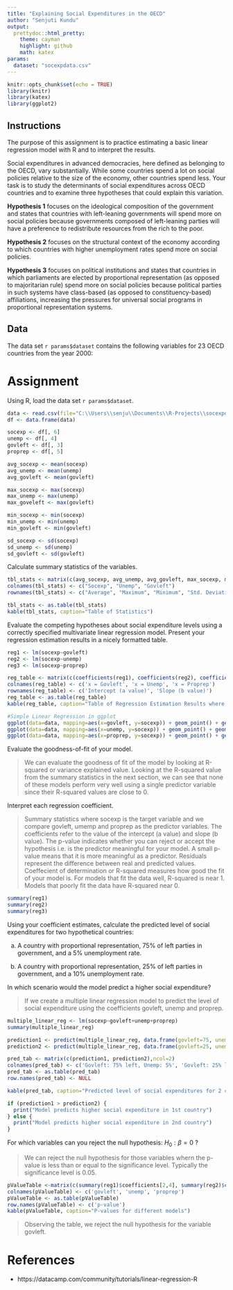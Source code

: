 ```yaml
---
title: "Explaining Social Expenditures in the OECD"
author: "Senjuti Kundu"
output:
  prettydoc::html_pretty:
    theme: cayman
    highlight: github
    math: katex
params:
  dataset: "socexpdata.csv"
---
```


```r
knitr::opts_chunk$set(echo = TRUE)
library(knitr)
library(katex)
library(ggplot2)
```

## Instructions

The purpose of this assignment is to practice estimating a basic linear regression model with R and to interpret the results.

Social expenditures in advanced democracies, here defined as belonging to the OECD, vary substantially. While some countries spend a lot on social policies relative to the size of the economy, other countries spend less. Your task is to study the determinants of social expenditures across OECD countries and to examine three hypotheses that could explain this variation.

**Hypothesis 1** focuses on the ideological composition of the government and states that countries with left-leaning governments will spend more on social policies because governments composed of left-leaning parties will have a preference to redistribute resources from the rich to the poor.

**Hypothesis 2** focuses on the structural context of the economy according to which countries with higher unemployment rates spend more on social policies.

**Hypothesis 3** focuses on political institutions and states that countries in which parliaments are elected by proportional representation (as opposed to majoritarian rule) spend more on social policies because political parties in such systems have class-based (as opposed to constituency-based) affiliations, increasing the pressures for universal social programs in proportional representation systems.

## Data

The data set ``r params$dataset`` contains the following variables for 23 OECD countries from the year 2000:

# Assignment

Using R, load the data set ``r params$dataset``.

```r
data <- read.csv(file="C:\\Users\\senju\\Documents\\R-Projects\\socexpdata.csv")
df <- data.frame(data)

socexp <- df[, 6]
unemp <- df[, 4]
govleft <- df[, 3]
proprep <- df[, 5]

avg_socexp <- mean(socexp)
avg_unemp <- mean(unemp)
avg_govleft <- mean(govleft)

max_socexp <- max(socexp)
max_unemp <- max(unemp)
max_goveleft <- max(govleft)

min_socexp <- min(socexp)
min_unemp <- min(unemp)
min_govleft <- min(govleft)

sd_socexp <- sd(socexp)
sd_unemp <- sd(unemp)
sd_govleft <- sd(govleft)

```

Calculate summary statistics of the variables.

```r
tbl_stats <- matrix(c(avg_socexp, avg_unemp, avg_govleft, max_socexp, max_unemp, max_goveleft, min_socexp, min_unemp, min_govleft, sd_socexp, sd_unemp, sd_govleft), ncol=3, byrow=TRUE)
colnames(tbl_stats) <- c("Socexp", "Unemp", "Govleft")
rownames(tbl_stats) <- c("Average", "Maximum", "Minimum", "Std. Deviation")

tbl_stats <- as.table(tbl_stats)
kable(tbl_stats, caption="Table of Statistics")
```

Evaluate the competing hypotheses about social expenditure levels using a correctly specified multivariate linear regression model. Present your regression estimation results in a nicely formatted table.

```r
reg1 <- lm(socexp~govleft)
reg2 <- lm(socexp~unemp)
reg3 <- lm(socexp~proprep)

reg_table <- matrix(c(coefficients(reg1), coefficients(reg2), coefficients(reg3)),ncol=3)
colnames(reg_table) <- c('x = Govleft', 'x = Unemp', 'x = Proprep')
rownames(reg_table) <- c('Intercept (a value)', 'Slope (b value)')
reg_table <- as.table(reg_table)
kable(reg_table, caption="Table of Regression Estimation Results where y = a + x * b. Here y = Socexp.")

#Simple Linear Regression in ggplot
ggplot(data=data, mapping=aes(x=govleft, y=socexp)) + geom_point() + geom_smooth(method="lm", se=FALSE) + labs(title="Socexp vs Govleft", x="Govleft", y="Socexp")
ggplot(data=data, mapping=aes(x=unemp, y=socexp)) + geom_point() + geom_smooth(method="lm", se=FALSE) + labs(title="Socexp vs Unemp", x="Unemp", y="Socexp")
ggplot(data=data, mapping=aes(x=proprep, y=socexp)) + geom_point() + geom_smooth(method="lm", se=FALSE) + labs(title="Socexp vs Proprep", x="Proprep", y="Socexp")

```


Evaluate the goodness-of-fit of your model.


>We can evaluate the goodness of fit of the model by looking at R-squared or variance explained value.
>Looking at the R-squared value from the summary statistics in the next section, we can see that none of these models perform very well using a single predictor variable since their R-squared values are close to 0.

Interpret each regression coefficient.

>Summary statistics where socexp is the target variable and we compare govleft, umemp and proprep as the predictor variables. 
>The coefficients refer to the value of the intercept (a value) and slope (b value).
>The p-value indicates whether you can reject or accept the hypothesis i.e. is the predictor meaningful for your model. A small p-value means that it is more meaningful as a predictor.
>Residuals represent the difference between real and predicted values.
>Coeffecient of determination or R-squared measures how good the fit of your model is. For models that fit the data well, R-squared is near 1. Models that poorly fit the data have R-squared near 0.

```r
summary(reg1)
summary(reg2)
summary(reg3)
```


Using your coefficient estimates, calculate the predicted level of social expenditures for two hypothetical countries:

(a) A country with proportional representation, 75% of left parties in government, and a 5% unemployment rate. 

(b) A country with proportional representation, 25% of left parties in government, and a 10% unemployment rate.

In which scenario would the model predict a higher social expenditure?

>If we create a multiple linear regression model to predict the level of social expenditure using the coefficients govleft, unemp and proprep.

```r
multiple_linear_reg <- lm(socexp~govleft+unemp+proprep)
summary(multiple_linear_reg)

prediction1 <- predict(multiple_linear_reg, data.frame(govleft=75, unemp=5, proprep=1))
prediction2 <- predict(multiple_linear_reg, data.frame(govleft=25, unemp=10, proprep=1))

pred_tab <- matrix(c(prediction1, prediction2),ncol=2)
colnames(pred_tab) <- c('Govleft: 75% left, Unemp: 5%', 'Govleft: 25% left, Unemp: 10%')
pred_tab <- as.table(pred_tab)
row.names(pred_tab) <- NULL

kable(pred_tab, caption="Predicted level of social expenditures for 2 countries with")

if (prediction1 > prediction2) {
  print("Model predicts higher social expenditure in 1st country")
} else {
  print("Model predicts higher social expenditure in 2nd country")
}
```


For which variables can you reject the null hypothesis: $H_0 : \beta = 0$ ?

>We can reject the null hypothesis for those variables whern the p-value is less than or equal to the significance level. Typically the significance level is 0.05.

```r
pValueTable <-matrix(c(summary(reg1)$coefficients[2,4], summary(reg2)$coefficients[2,4], summary(reg3)$coefficients[2,4]),ncol=3)
colnames(pValueTable) <- c('govleft', 'unemp', 'proprep')
pValueTable <- as.table(pValueTable)
row.names(pValueTable) <- c('p-value')
kable(pValueTable, caption="P-values for different models")
```

>Observing the table, we reject the null hypothesis for the variable govleft.

# References
- https://datacamp.com/community/tutorials/linear-regression-R
